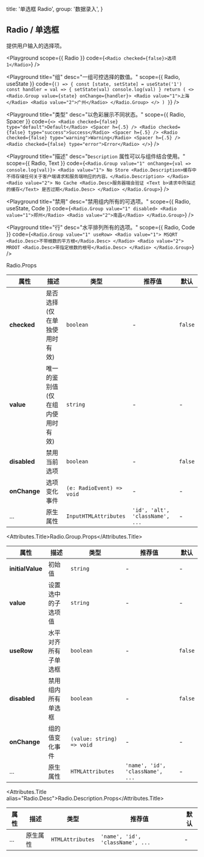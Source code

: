 
  title: '单选框 Radio',
  group: '数据录入',
}

## Radio / 单选框

提供用户输入的选择项。

<Playground
  scope={{ Radio }}
  code={`
<Radio checked={false}>选项 1</Radio>
`}
/>

<Playground
  title="组"
  desc="一组可控选择的数值。"
  scope={{ Radio, useState }}
  code={`
() => {
  const [state, setState] = useState('1')
  const handler = val => {
    setState(val)
    console.log(val)
  }
  return (
    <>
      <Radio.Group value={state} onChange={handler}>
        <Radio value="1">上海</Radio>
        <Radio value="2">广州</Radio>
      </Radio.Group>
    </>
  )
}
`}
/>

<Playground
  title="类型"
  desc="以色彩展示不同状态。"
  scope={{ Radio, Spacer }}
  code={`
<>
  <Radio checked={false} type="default">Default</Radio>
  <Spacer h={.5} />
  <Radio checked={false} type="success">Success</Radio>
  <Spacer h={.5} />
  <Radio checked={false} type="warning">Warning</Radio>
  <Spacer h={.5} />
  <Radio checked={false} type="error">Error</Radio>
</>
`}
/>

<Playground
  title="描述"
  desc="`Description` 属性可以与组件结合使用。"
  scope={{ Radio, Text }}
  code={`
<Radio.Group value="1" onChange={val => console.log(val)}>
  <Radio value="1">
    No Store
    <Radio.Description>缓存中不得存储任何关于客户端请求和服务端响应的内容。</Radio.Description>
  </Radio>
  <Radio value="2">
    No Cache
    <Radio.Desc>服务器端会验证 <Text b>请求中所描述的缓存</Text> 是否过期</Radio.Desc>
  </Radio>
</Radio.Group>
`}
/>

<Playground
  title="禁用"
  desc="禁用组内所有的可选项。"
  scope={{ Radio, useState, Code }}
  code={`
<Radio.Group value="1" disabled>
  <Radio value="1">郑州</Radio>
  <Radio value="2">南昌</Radio>
</Radio.Group>
`}
/>

<Playground
  title="行"
  desc="水平排列所有的选项。"
  scope={{ Radio, Code }}
  code={`
<Radio.Group value="1" useRow>
  <Radio value="1">
    MSQRT
    <Radio.Desc>不带根数的平方根</Radio.Desc>
  </Radio>
  <Radio value="2">
    MROOT
    <Radio.Desc>带指定根数的根号</Radio.Desc>
  </Radio>
</Radio.Group>
`}
/>

<Attributes edit="/pages/zh-cn/components/radio.mdx">
<Attributes.Title>Radio.Props</Attributes.Title>

| 属性         | 描述                              | 类型                      | 推荐值                          | 默认    |
| ------------ | --------------------------------- | ------------------------- | ------------------------------- | ------- |
| **checked**  | 是否选择 (仅在单独使用时有效)     | `boolean`                 | -                               | `false` |
| **value**    | 唯一的鉴别值 (仅在组内使用时有效) | `string`                  | -                               | -       |
| **disabled** | 禁用当前选项                      | `boolean`                 | -                               | `false` |
| **onChange** | 选项变化事件                      | `(e: RadioEvent) => void` | -                               | -       |
| ...          | 原生属性                          | `InputHTMLAttributes`     | `'id', 'alt', 'className', ...` | -       |

<Attributes.Title>Radio.Group.Props</Attributes.Title>

| 属性             | 描述                 | 类型                      | 推荐值                           | 默认    |
| ---------------- | -------------------- | ------------------------- | -------------------------------- | ------- |
| **initialValue** | 初始值               | `string`                  | -                                | -       |
| **value**        | 设置选中的子选项值   | `string`                  | -                                | -       |
| **useRow**       | 水平对齐所有子单选框 | `boolean`                 | -                                | `false` |
| **disabled**     | 禁用组内所有单选框   | `boolean`                 | -                                | `false` |
| **onChange**     | 组的值变化事件       | `(value: string) => void` | -                                | -       |
| ...              | 原生属性             | `HTMLAttributes`          | `'name', 'id', 'className', ...` | -       |

<Attributes.Title alias="Radio.Desc">Radio.Description.Props</Attributes.Title>

| 属性 | 描述     | 类型             | 推荐值                           | 默认 |
| ---- | -------- | ---------------- | -------------------------------- | ---- |
| ...  | 原生属性 | `HTMLAttributes` | `'name', 'id', 'className', ...` | -    |

</Attributes>

